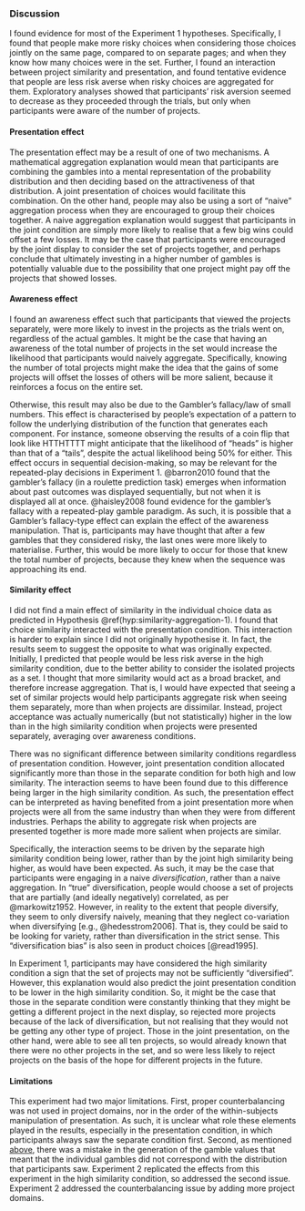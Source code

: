 ### Discussion {#discussion-aggregation-1}

I found evidence for most of the Experiment 1 hypotheses. Specifically, I found
that people make more risky choices when considering those choices jointly on
the same page, compared to on separate pages; and when they know how many
choices were in the set. Further, I found an interaction between project
similarity and presentation, and found tentative evidence that people are less
risk averse when risky choices are aggregated for them. Exploratory analyses
showed that participants' risk aversion seemed to decrease as they proceeded
through the trials, but only when participants were aware of the number of
projects.

#### Presentation effect

The presentation effect may be a result of one of two mechanisms. A mathematical
aggregation explanation would mean that participants are combining the gambles
into a mental representation of the probability distribution and then deciding
based on the attractiveness of that distribution. A joint presentation of
choices would facilitate this combination. On the other hand, people may also be
using a sort of "naive" aggregation process when they are encouraged to group
their choices together. A naive aggregation explanation would suggest that
participants in the joint condition are simply more likely to realise that a few
big wins could offset a few losses. It may be the case that participants were
encouraged by the joint display to consider the set of projects together, and
perhaps conclude that ultimately investing in a higher number of gambles is
potentially valuable due to the possibility that one project might pay off the
projects that showed losses.

#### Awareness effect

I found an awareness effect such that participants that viewed the projects
separately, were more likely to invest in the projects as the trials went on,
regardless of the actual gambles. It might be the case that having an awareness
of the total number of projects in the set would increase the likelihood that
participants would naively aggregate. Specifically, knowing the number of total
projects might make the idea that the gains of some projects will offset the
losses of others will be more salient, because it reinforces a focus on the
entire set.

Otherwise, this result may also be due to the Gambler's fallacy/law of small
numbers. This effect is characterised by people's expectation of a pattern to
follow the underlying distribution of the function that generates each
component. For instance, someone observing the results of a coin flip that look
like HTTHTTTT might anticipate that the likelihood of "heads" is higher than
that of a "tails", despite the actual likelihood being 50% for either. This
effect occurs in sequential decision-making, so may be relevant for the
repeated-play decisions in Experiment 1. @barron2010 found that the gambler's
fallacy (in a roulette prediction task) emerges when information about past
outcomes was displayed sequentially, but not when it is displayed all at once.
@haisley2008 found evidence for the gambler's fallacy with a repeated-play
gamble paradigm. As such, it is possible that a Gambler's fallacy-type effect
can explain the effect of the awareness manipulation. That is, participants may
have thought that after a few gambles that they considered risky, the last ones
were more likely to materialise. Further, this would be more likely to occur for
those that knew the total number of projects, because they knew when the
sequence was approaching its end.

#### Similarity effect {#similarity-discussion-aggregation-1}

I did not find a main effect of similarity in the individual choice data as
predicted in Hypothesis \@ref(hyp:similarity-aggregation-1). I found that
choice similarity interacted with the presentation condition. This interaction
is harder to explain since I did not originally hypothesise it. In fact, the
results seem to suggest the opposite to what was originally expected. Initially,
I predicted that people would be less risk averse in the high similarity
condition, due to the better ability to consider the isolated projects as a set.
I thought that more similarity would act as a broad bracket, and therefore
increase aggregation. That is, I would have expected that seeing a set of
similar projects would help participants aggregate risk when seeing them
separately, more than when projects are dissimilar. Instead, project acceptance
was actually numerically (but not statistically) higher in the low than in the
high similarity condition when projects were presented separately, averaging
over awareness conditions.

There was no significant difference between similarity conditions regardless of
presentation condition. However, joint presentation condition allocated
significantly more than those in the separate condition for both high and low
similarity. The interaction seems to have been found due to this difference
being larger in the high similarity condition. As such, the presentation effect
can be interpreted as having benefited from a joint presentation more when
projects were all from the same industry than when they were from different
industries. Perhaps the ability to aggregate risk when projects are presented
together is more made more salient when projects are similar.

Specifically, the interaction seems to be driven by the separate high similarity
condition being lower, rather than by the joint high similarity being higher, as
would have been expected. As such, it may be the case that participants were
engaging in a naive *diversification*, rather than a naive aggregation. In
"true" diversification, people would choose a set of projects that are partially
(and ideally negatively) correlated, as per @markowitz1952. However, in reality
to the extent that people diversify, they seem to only diversify naively,
meaning that they neglect co-variation when diversifying [e.g.,
@hedesstrom2006]. That is, they could be said to be looking for variety, rather
than diversification in the strict sense. This "diversification bias" is also
seen in product choices [@read1995].

In Experiment 1, participants may have considered the high similarity condition
a sign that the set of projects may not be sufficiently "diversified". However,
this explanation would also predict the joint presentation condition to be lower
in the high similarity condition. So, it might be the case that those in the
separate condition were constantly thinking that they might be getting a
different project in the next display, so rejected more projects because of the
lack of diversification, but not realising that they would not be getting any
other type of project. Those in the joint presentation, on the other hand, were
able to see all ten projects, so would already known that there were no other
projects in the set, and so were less likely to reject projects on the basis of
the hope for different projects in the future.

#### Limitations

This experiment had two major limitations. First, proper counterbalancing was
not used in project domains, nor in the order of the within-subjects
manipulation of presentation. As such, it is unclear what role these elements
played in the results, especially in the presentation condition, in which
participants always saw the separate condition first. Second, as mentioned
[above](#outcome-distribution-materials-aggregation-1), there was a mistake in the
generation of the gamble values that meant that the individual gambles did not
correspond with the distribution that participants saw. Experiment 2 replicated
the effects from this experiment in the high similarity condition, so addressed
the second issue. Experiment 2 addressed the counterbalancing issue by adding
more project domains.
